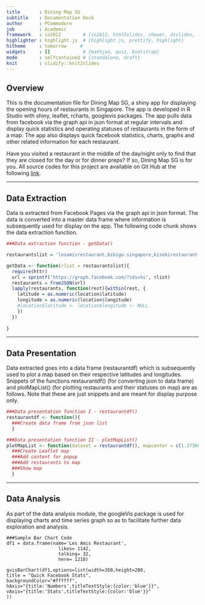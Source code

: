 ```yaml
---
title       : Dining Map SG
subtitle    : Documentation Deck
author      : PCommodore
job         : Academic
framework   : io2012        # {io2012, html5slides, shower, dzslides, ...}
highlighter : highlight.js  # {highlight.js, prettify, highlight}
hitheme     : tomorrow     # 
widgets     : []            # {mathjax, quiz, bootstrap}
mode        : selfcontained # {standalone, draft}
knit        : slidify::knit2slides
---
```


## Overview


This is the documentation file for Dining Map SG, a shiny app for displaying the opening hours of restaurants in Singapore. The app is developed in R Studio with shiny, leaflet, rcharts, googlevis packages. The app pulls data from facebook via the graph api in json format at regular intervals and display quick statistics and operating statuses of restaurants in the form of a map. The app also displays quick facebook statistics, charts, graphs and other related information for each restaurant.

Have you visited a restaurant in the middle of the day/night only to find that they are closed for the day or for dinner preps? If so, Dining Map SG is for you. All source codes for this project are available on Git Hub at the following <a href="https://github.com/pcommodore/restaurantsmap">link</a>.

---

## Data Extraction

<p>Data is extracted from Facebook Pages via the graph api in json format. The data is converted into a master data frame where information is subsequently used for display on the app. The following code chunk shows the data extraction function. </p>

```r
###Data extraction function - getData()

restaurantslist = 'lesamisrestaurant,bibigo.singapore,kisekirestaurant' #Example restaurant list

getData <- function(rlist = restaurantslist){
  require(httr)
  url = sprintf('https://graph.facebook.com/?ids=%s', rlist)
  restaurants = fromJSON(url)
  lapply(restaurants, function(rest){within(rest, { 
    latitude = as.numeric(location$latitude)
    longitude = as.numeric(location$longitude)
    #location$latitude <- location$longitude <- NULL
    })
  })
  
}
```
---

## Data Presentation

<p> Data extracted goes into a data frame (restaurantdf) which is subsequently used to plot a map based on their respective latitudes and longitudes. Snippets of the functions restaurantdf() (for converting json to data frame) and plotMapList() (for plotting restaurants and their statuses on map) are as follows. Note that these are just snippets and are meant for display purpose only.</p>

```r
###Data presentation function I - restaurantdf()
restaurantdf <- function(){
  ###Create data frame from json list
  }

###Data presentation function II - plotMapList()
plotMapList <- function(dataset = restaurantdf(), mapcenter = c(1.373607, 103.804476), mapzoom = 11, width = 835, height = 550){
  ###Create Leaflet map
  ###Add content for popup
  ###Add restaurants to map
  ###Show map
  }  
```
---

## Data Analysis 

<p> As part of the data analysis module, the googleVis package is used for displaying charts and time series graph so as to facilitate further data exploration and analysis.</p>

```
###Sample Bar Chart Code
df1 = data.frame(name='Les Amis Restaurant',
                   likes= 1142,
                   talking= 32,
                   here= 1218)
  
gvisBarChart(df1,options=list(width=350,height=280,
title = "Quick Facebook Stats",
backgroundColor="#ffffff",
hAxis="{title:'Numbers',titleTextStyle:{color:'blue'}}",
vAxis="{title:'Stats',titleTextStyle:{color:'blue'}}"
))

```
